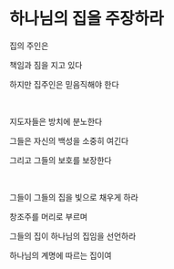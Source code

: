 # 하나님의 집을 주장하라

집의 주인은

책임과 짐을 지고 있다

하지만 집주인은 믿음직해야 한다

<p></p>

<br />

지도자들은 방치에 분노한다

그들은 자신의 백성을 소중히 여긴다

그리고 그들의 보호를 보장한다

<p></p>

<br />

그들이 그들의 집을 빛으로 채우게 하라

창조주를 머리로 부르며

그들의 집이 하나님의 집임을 선언하라

하나님의 계명에 따르는 집이여